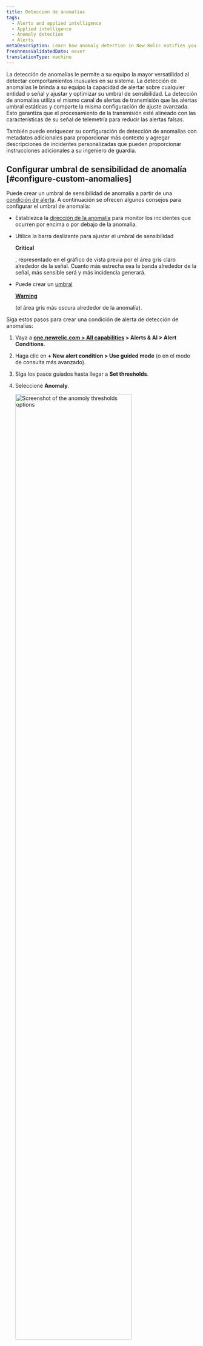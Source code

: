 ```yaml
---
title: Detección de anomalías
tags:
  - Alerts and applied intelligence
  - Applied intelligence
  - Anomaly detection
  - Alerts
metaDescription: Learn how anomaly detection in New Relic notifies you of unusual app behavior.
freshnessValidatedDate: never
translationType: machine
---
```







La detección de anomalías le permite a su equipo la mayor versatilidad al detectar comportamientos inusuales en su sistema. La detección de anomalías le brinda a su equipo la capacidad de alertar sobre cualquier entidad o señal y ajustar y optimizar su umbral de sensibilidad. La detección de anomalías utiliza el mismo canal de alertas de transmisión que las alertas umbral estáticas y comparte la misma configuración de ajuste avanzada. Esto garantiza que el procesamiento de la transmisión esté alineado con las características de su señal de telemetría para reducir las alertas falsas.

También puede enriquecer su configuración de detección de anomalías con metadatos adicionales para proporcionar más contexto y agregar descripciones de incidentes personalizadas que pueden proporcionar instrucciones adicionales a su ingeniero de guardia.

## Configurar umbral de sensibilidad de anomalía [#configure-custom-anomalies]

Puede crear un umbral de sensibilidad de anomalía a partir de una [condición de alerta](/docs/alerts-applied-intelligence/new-relic-alerts/alert-conditions/create-nrql-alert-conditions/). A continuación se ofrecen algunos consejos para configurar el umbral de anomalía:

* Establezca la [dirección de la anomalía](#anomaly-direction) para monitor los incidentes que ocurren por encima o por debajo de la anomalía.

* Utilice la barra deslizante para ajustar el umbral de sensibilidad

  <DoNotTranslate>**Critical**</DoNotTranslate>

  , representado en el gráfico de vista previa por el área gris claro alrededor de la señal. Cuanto más estrecha sea la banda alrededor de la señal, más sensible será y más incidencia generará.

* Puede crear un [umbral](/docs/alerts-applied-intelligence/new-relic-alerts/advanced-alerts/advanced-techniques/set-thresholds-alert-condition/#threshold-levels)

  <DoNotTranslate>[**Warning**](/docs/alerts-applied-intelligence/new-relic-alerts/advanced-alerts/advanced-techniques/set-thresholds-alert-condition/#threshold-levels)</DoNotTranslate>

  [ ](/docs/alerts-applied-intelligence/new-relic-alerts/advanced-alerts/advanced-techniques/set-thresholds-alert-condition/#threshold-levels)(el área gris más oscura alrededor de la anomalía).

Siga estos pasos para crear una condición de alerta de detección de anomalías:

1. Vaya a <DoNotTranslate>**[one.newrelic.com > All capabilities](https://one.newrelic.com/all-capabilities) > Alerts & AI > Alert Conditions**</DoNotTranslate>.

2. Haga clic en <DoNotTranslate>**+ New alert condition > Use guided mode**</DoNotTranslate> (o en el modo de consulta más avanzado).

3. Siga los pasos guiados hasta llegar a <DoNotTranslate>**Set thresholds**</DoNotTranslate>.

4. Seleccione <DoNotTranslate>**Anomaly**</DoNotTranslate>.

   <img
     width="80%;"
     title="Set anomoly thresholds"
     alt="Screenshot of the anomoly thresholds options"
     src={alertsTryAnomalyThresholds}
   />

5. Configure los ajustes para uno o más umbrales. La detección de anomalías hace una predicción sobre cuál será el siguiente punto de datos en función de la actividad anterior. El valor umbral para la detección de anomalías controla la sensibilidad de la condición de alerta para tolerar qué tan lejos está el valor real del valor previsto. El umbral es el número de desviación estándar que el valor de su señal está alejado del valor predicho. Realizamos un seguimiento de la desviación estándar entre el valor previsto y el valor real de los datos de los 7 días anteriores.

   Para configurar el umbral, necesitará:

   * Establezca la 'dirección del umbral' en superior, inferior o ambos. Esto significa que solo crearemos un incidente si el valor de la señal (el resultado de la consulta) está por encima del valor previsto, por debajo del valor previsto o cualquiera de los dos, respectivamente.

     Este campo dicta cuántos puntos de datos durante un período de tiempo específico deben estar fuera del umbral. Las opciones son <DoNotTranslate>**for at least**</DoNotTranslate> y <DoNotTranslate>**at least once in**</DoNotTranslate>. Seleccionar <DoNotTranslate>**for at least**</DoNotTranslate> significa que TODOS los puntos de datos de su señal deben estar fuera del umbral durante el período de tiempo especificado antes de que se abra un incidente. Lo inverso debe ser cierto para cerrar el incidente. La opción <DoNotTranslate>**at least once in**</DoNotTranslate> simplemente significa que tan pronto como cualquiera de los puntos de datos de su señal esté fuera del umbral, se abrirá un incidente. Con esta opción, la duración del tiempo no es relevante para determinar cuándo abrir un incidente. Sin embargo, es relevante para cerrar el incidente. Todos los puntos de datos de su señal deben estar dentro del umbral durante el período de tiempo especificado.

   * Establezca la 'duración del umbral'. Piense en esto como cuánto tiempo debe permanecer el valor de la señal fuera del umbral antes de que se abra un incidente. Por el contrario, también es el tiempo que una señal debe permanecer dentro del umbral para que se cierre un incidente.

     Este campo responde al periodo de tiempo mencionado anteriormente. Es cuánto tiempo la señal excede el umbral que se está definiendo. Esta es la duración del umbral real.

   * Establezca el 'nivel umbral'. Para la detección de anomalías personalizada, este es el número de desviación estándar que el punto de datos de la señal es del valor que predijimos que sería.

6. Agregue los detalles de la condición de alerta y haga clic en <DoNotTranslate>**Save condition**</DoNotTranslate>.

## Configuración de umbral para condiciones de múltiples señales (consulta facetada) [#faceted-queries]

Dependiendo de cómo definió su consulta en el paso 1, la condición de alerta puede ser monitorear muchas señales, no solo una. Cuando se trabaja con NRQL, estas consultas utilizan la [cláusula`FACET` ](/docs/query-your-data/nrql-new-relic-query-language/get-started/nrql-syntax-clauses-functions/#sel-facet). El número máximo de señales que una condición de alerta puede monitor es 5000. La configuración de umbral que especifique se aplica de la misma manera a todas las señales monitoreadas por esta condición. Cada señal se monitorea y evalúa individualmente, pero la configuración se aplica de manera consistente a todas las señales. Solo mostraremos un máximo de 500 señales en el gráfico de vista previa. Pero no mostramos las bandas de señal y umbral previstas cuando se muestra más de una señal en el gráfico. Para mostrar esa información mientras se determina el valor umbral ideal, seleccione una de las señales de series temporales de la leyenda para filtrar el gráfico por una única serie temporal.

## Dirección de anomalía: seleccione rangos superior o inferior [#anomaly-direction]

Puede elegir si desea que la condición busque un comportamiento que supere el valor previsto ("superior") o que vaya por debajo del valor previsto ("inferior"), o que vaya por encima o por debajo. Los eliges con el selector de dirección de predicción.

Casos de uso de ejemplo para esto:

* Puede usar la configuración Superior para una fuente de datos como tasa de errores, porque generalmente solo le preocupa si sube y no si baja.
* Puede utilizar la configuración Inferior para una fuente de datos como el rendimiento, porque las fluctuaciones repentinas ascendentes son bastante comunes, pero una gran caída repentina indicaría un problema.

A continuación se muestran ejemplos de cómo se tratarían las grandes fluctuaciones en sus datos bajo las diferentes configuraciones de dirección de anomalía. Las áreas rojas representan incidentes.

<img
  title="A screenshot of anomaly details in the New Relic UI"
  alt="A screenshot demonstrating how to select upper and lower ranges for anomalies"
  src={alertsAnomaliesSetUpperandLowerRanges}
/>

## Reglas que rigen el cálculo del valor previsto. [#anomaly-rules]

El algoritmo para calcular la predicción es matemáticamente complejo. Estas son algunas de las reglas principales que rigen sus capacidades predictivas:

* <DoNotTranslate>**Age of data**</DoNotTranslate>

  En la creación inicial, la predicción se calcula utilizando entre 1 y 4 semanas de datos, según la disponibilidad de datos y el tipo de predicción. Actualmente, las consultas que utilizan la cláusula `FACET` no están entrenadas en datos almacenados. Después de su creación, el algoritmo tiene en cuenta las fluctuaciones de datos en curso durante un largo período de tiempo, aunque se da mayor peso a los datos más recientes. Para datos que han existido por poco tiempo, el valor predicho probablemente fluctuará mucho y no será muy preciso. Esto se debe a que no hay datos suficientes para determinar sus valores y comportamiento habituales. Cuanto más historial tengan los datos, más precisa será la predicción.

* <DoNotTranslate>**Consistency of data**</DoNotTranslate>

  Para los valores métricos que permanecen en un rango constante o que tienen una tendencia lenta y constante, su comportamiento más predecible significa que su umbral de sensibilidad se volverá más estricto en torno a la predicción. Los datos que sean más variados e impredecibles tendrán un umbral de sensibilidad más flexible (más amplio).

* <DoNotTranslate>**Regular fluctuations**</DoNotTranslate>

  Para fluctuaciones cíclicas de menos de una semana (como el despliegue semanal de los miércoles a la 1:00 p. m. o informes nocturnos), el algoritmo de predicción busca estas fluctuaciones cíclicas e intenta adaptarse a ellas.